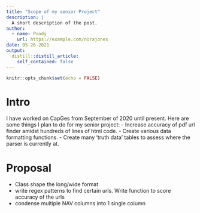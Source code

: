 ```yaml
---
title: "Scope of my senior Project"
description: |
  A short description of the post.
author:
  - name: Poody
    url: https://example.com/norajones
date: 05-26-2021
output:
  distill::distill_article:
    self_contained: false
---
```



```r
knitr::opts_chunk$set(echo = FALSE)
```

# Intro

I have worked on CapGes from September of 2020 until present. Here are some things I plan to do for my senior project:
- Increase accuracy of pdf url finder amidst hundreds of lines of html code. 
- Create various data formatting functions. 
- Create many 'truth data' tables to assess where the parser is currently at. 


# Proposal

- Class shape the long/wide format
- write regex patterns to find certain urls. Write function to score accuracy of the urls
- condense multiple NAV columns into 1 single column
























